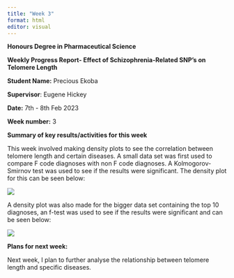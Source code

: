 ```yaml
---
title: "Week 3"
format: html
editor: visual
---
```


**Honours Degree in Pharmaceutical Science**

**Weekly Progress Report- Effect of Schizophrenia-Related SNP's on Telomere Length**

**Student Name:** Precious Ekoba

**Supervisor**: Eugene Hickey

**Date:** 7th - 8th Feb 2023

**Week number:** 3

**Summary of key results/activities for this week**

This week involved making density plots to see the correlation between telomere length and certain diseases. A small data set was first used to compare F code diagnoses with non F code diagnoses. A Kolmogorov-Smirnov test was used to see if the results were significant. The density plot for this can be seen below:

![](images/image-868745314.png)

A density plot was also made for the bigger data set containing the top 10 diagnoses, an f-test was used to see if the results were significant and can be seen below:

![](images/image-1830462556.png)

**Plans for next week:**

Next week, I plan to further analyse the relationship between telomere length and specific diseases.
